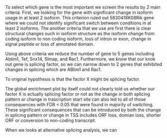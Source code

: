 To select which gene is the most important we screen the results by 2 main criteria. First, we looking for the gene with significant change in isoform usage in at least 2 isoform. This criterion ruled out 5830418K08Rik gene where we could not identify significant switch between conditions in at least 2 isoforms. The another criteria that we use are first there is clear structural changes such in isoform structure as the isoform change from coding isoform to non coding isoform, loss of intron or exon, change in signal peptide or loss of annotated domain.

Using above criteria we reduce the number of gene to 5 genes including Ablim1, Tef,  Snx14, Slmap, and Rac1. Furthermore, we know that our knok out gene is splicing factor, so we can narrow down to 2 genes that exhibited changes in splicing which are ABlim1 and Rac1.


To original hypothesis is that the factor X might be splicing factor. 

The global enrichment plot by itself could not clearly told us whether our factor X is actually splicing factor or not as the change in both splicing pattern or change in trascription start site can also led to all of those consequences with FDR < 0.05 that were found in majority of switching. These significant consequences that can be introduced by both the change in splicing pattern or change in TSS includes ORF loss, domian loss, shorter ORF or conversion to non-coding transcript.

When we looks at alternative splicing analysis, we can 